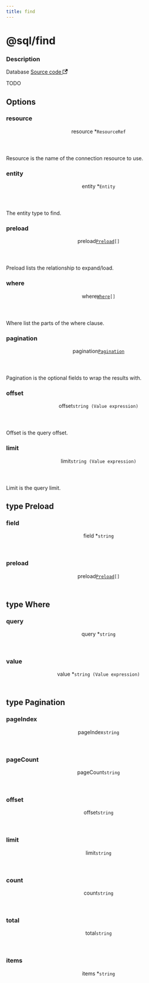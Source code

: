 ```yaml
---
title: find
---
```



# @sql/find

<div class="attributes">

### Description

<p>
  <span className="badge badgeDarkBlue">Database</span>
  <a href="https://github.com/nanobus/nanobus/blob/main/pkg/actions/sql/find.go" target="_blank" rel="noopener noreferrer">Source code <svg width="13.5" height="13.5" aria-hidden="true" viewBox="0 0 24 24" class="iconExternalLink_node_modules-@docusaurus-theme-classic-lib-theme-Icon-ExternalLink-styles-module"><path fill="currentColor" d="M21 13v10h-21v-19h12v2h-10v15h17v-8h2zm3-12h-10.988l4.035 4-6.977 7.07 2.828 2.828 6.977-7.07 4.125 4.172v-11z"></path></svg></a>
</p>

</div>

TODO

## Options

<div class="attributes">

### resource

<div class="attribute">
  <header>
    <span className="badge badgeDarkBlue">resource <span className="required">*</span>
      <a class="hash-link" href="#resource" title="Direct link to resource">​</a>
    </span>
    <code>ResourceRef</code>
  </header>

Resource is the name of the connection resource to use.

</div>

### entity

<div class="attribute">
  <header>
    <span className="badge badgeDarkBlue">entity <span className="required">*</span>
      <a class="hash-link" href="#entity" title="Direct link to entity">​</a>
    </span>
    <code>Entity</code>
  </header>

The entity type to find.

</div>

### preload

<div class="attribute">
  <header>
    <span className="badge badgeDarkBlue">preload
      <a class="hash-link" href="#preload" title="Direct link to preload">​</a>
    </span>
    <code><a href="#type-preload">Preload</a>[]</code>
  </header>

Preload lists the relationship to expand/load.

</div>

### where

<div class="attribute">
  <header>
    <span className="badge badgeDarkBlue">where
      <a class="hash-link" href="#where" title="Direct link to where">​</a>
    </span>
    <code><a href="#type-where">Where</a>[]</code>
  </header>

Where list the parts of the where clause.

</div>

### pagination

<div class="attribute">
  <header>
    <span className="badge badgeDarkBlue">pagination
      <a class="hash-link" href="#pagination" title="Direct link to pagination">​</a>
    </span>
    <code><a href="#type-pagination">Pagination</a></code>
  </header>

Pagination is the optional fields to wrap the results with.

</div>

### offset

<div class="attribute">
  <header>
    <span className="badge badgeDarkBlue">offset
      <a class="hash-link" href="#offset" title="Direct link to offset">​</a>
    </span>
    <code>string (Value expression)</code>
  </header>

Offset is the query offset.

</div>

### limit

<div class="attribute">
  <header>
    <span className="badge badgeDarkBlue">limit
      <a class="hash-link" href="#limit" title="Direct link to limit">​</a>
    </span>
    <code>string (Value expression)</code>
  </header>

Limit is the query limit.

</div>

</div>

## type Preload

<div class="attributes">

### field

<div class="attribute">
  <header>
    <span className="badge badgeDarkBlue">field <span className="required">*</span>
      <a class="hash-link" href="#field" title="Direct link to field">​</a>
    </span>
    <code>string</code>
  </header>



</div>

### preload

<div class="attribute">
  <header>
    <span className="badge badgeDarkBlue">preload
      <a class="hash-link" href="#preload" title="Direct link to preload">​</a>
    </span>
    <code><a href="#type-preload">Preload</a>[]</code>
  </header>



</div>

</div>

## type Where

<div class="attributes">

### query

<div class="attribute">
  <header>
    <span className="badge badgeDarkBlue">query <span className="required">*</span>
      <a class="hash-link" href="#query" title="Direct link to query">​</a>
    </span>
    <code>string</code>
  </header>



</div>

### value

<div class="attribute">
  <header>
    <span className="badge badgeDarkBlue">value <span className="required">*</span>
      <a class="hash-link" href="#value" title="Direct link to value">​</a>
    </span>
    <code>string (Value expression)</code>
  </header>



</div>

</div>

## type Pagination

<div class="attributes">

### pageIndex

<div class="attribute">
  <header>
    <span className="badge badgeDarkBlue">pageIndex
      <a class="hash-link" href="#pageindex" title="Direct link to pageIndex">​</a>
    </span>
    <code>string</code>
  </header>



</div>

### pageCount

<div class="attribute">
  <header>
    <span className="badge badgeDarkBlue">pageCount
      <a class="hash-link" href="#pagecount" title="Direct link to pageCount">​</a>
    </span>
    <code>string</code>
  </header>



</div>

### offset

<div class="attribute">
  <header>
    <span className="badge badgeDarkBlue">offset
      <a class="hash-link" href="#offset" title="Direct link to offset">​</a>
    </span>
    <code>string</code>
  </header>



</div>

### limit

<div class="attribute">
  <header>
    <span className="badge badgeDarkBlue">limit
      <a class="hash-link" href="#limit" title="Direct link to limit">​</a>
    </span>
    <code>string</code>
  </header>



</div>

### count

<div class="attribute">
  <header>
    <span className="badge badgeDarkBlue">count
      <a class="hash-link" href="#count" title="Direct link to count">​</a>
    </span>
    <code>string</code>
  </header>



</div>

### total

<div class="attribute">
  <header>
    <span className="badge badgeDarkBlue">total
      <a class="hash-link" href="#total" title="Direct link to total">​</a>
    </span>
    <code>string</code>
  </header>



</div>

### items

<div class="attribute">
  <header>
    <span className="badge badgeDarkBlue">items <span className="required">*</span>
      <a class="hash-link" href="#items" title="Direct link to items">​</a>
    </span>
    <code>string</code>
  </header>



</div>

</div>

